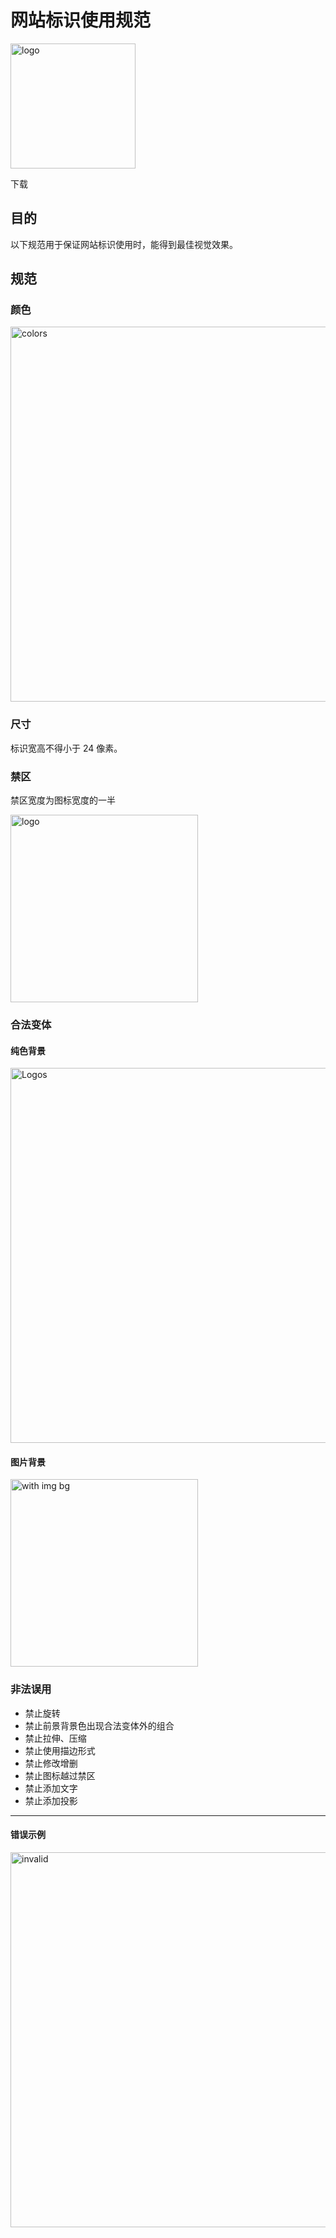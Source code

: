 
# 网站标识使用规范

<img
  src="https://user-images.githubusercontent.com/11043540/138445568-7889029c-0d48-466f-aa3e-1b12d8549467.png"
  width="200"
  alt="logo"
/>

<Link
  external
  to="https://zjh-im-res.oss-cn-shenzhen.aliyuncs.com/zip/bbki.ng.logos.zip"
>下载</Link>

## 目的

以下规范用于保证网站标识使用时，能得到最佳视觉效果。

## 规范

### 颜色

<img
  width="600"
  alt="colors"
  src="https://user-images.githubusercontent.com/11043540/138452715-077307f2-ff26-47db-8ba4-4971b150f039.png"
/>

### 尺寸
标识宽高不得小于 24 像素。

### 禁区

禁区宽度为图标宽度的一半

<img
  src="https://user-images.githubusercontent.com/11043540/138403834-995a28d5-8fbb-4ec5-80cf-d00632a66bb6.png"
  width="300"
  alt="logo"
/>

### 合法变体

#### 纯色背景

<img
  width="600"
  alt="Logos"
  src="https://user-images.githubusercontent.com/11043540/138450539-967a3c69-cb55-4481-9e00-14de7c319486.png"
/>
#### 图片背景
<img
  width="300"
  alt="with img bg"
  src="https://user-images.githubusercontent.com/11043540/138458744-364385f6-59e4-456a-85c0-79c302db8de5.png"
/>

### 非法误用

- 禁止旋转
- 禁止前景背景色出现合法变体外的组合
- 禁止拉伸、压缩
- 禁止使用描边形式
- 禁止修改增删
- 禁止图标越过禁区
- 禁止添加文字
- 禁止添加投影

---

#### <div className={TextColors.RED}>错误示例</div>

<img
  width="600"
  alt="invalid"
  src="https://user-images.githubusercontent.com/11043540/138461363-cb76800d-85b9-4926-b1ec-d4341a47faca.png"
/>
